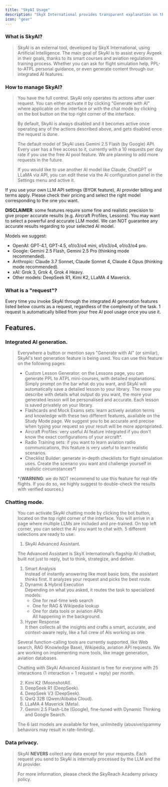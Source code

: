 ```yaml
---
title: "SkyAI Usage"
description: "SkyX International provides transparent explanation on the integrated AI features."
icon: "gear"
---
```


### What is SkyAI?

> SkyAI is an external tool, developed by SkyX International, using Artificial Intelligence. The main goal of SkyAI is to assist every Avgeek in their goals, thanks to its smart courses and aviation regulations training process. Whether you can ask for flight simulation help, PPL-to-ATPL personal guidance, or even generate content through our integrated AI features.

### How to manage SkyAI?

> You have the full control. SkyAI only operates its actions after user request. You can either activate it by clicking "Generate with AI" where applicable on the interface or with the chat mode by clicking on the bot button on the top right corner of the interface.
>
> By default, SkyAI is always disabled and it becomes active once operating any of the actions described above, and gets disabled once the request is done.
>
> The default model of SkyAI uses Gemini 2.5 Flash (by Google) API. Every user has a free access to it, currently with a 10 requests per day rate if you use the free AI pool feature. We are planning to add more requests in the future.
>
> If you would like to use another AI model like Claude, ChatGPT or LLaMA via API, you can edit these via the AI configuration panel in the Settings menu and active it.

<Warning>
  If you use your own LLM API settings (BYOK feature), AI provider billing and terms apply. Please check their pricing and select the right model corresponding to the one you want.

  **DISCLAIMER**: some features require some fine and realistic precision to give proper accurate results (e.g. Aircraft Profiles, Lessons). You may want to select a powerful and accurate LLM model. We can NOT guarantee any accurate results regarding to your selected AI model.

  Models we suggest: 

  - OpenAI: GPT-4.1, GPT-4.5, o1/o3/o4 mini, o1/o3/o4, o1/o3/o4 pro.
  - Google: Gemini 2.5 Flash, Gemini 2.5 Pro (thinking mode recommended).
  - Anthropic: Claude 3.7 Sonnet, Claude Sonnet 4, Claude 4 Opus (thinking mode recommended).
  - xAI: Grok 3, Grok 4, Grok 4 Heavy.
  - Other models: DeepSeek R1, Kimi K2, LLaMA 4 Maverick.
</Warning>

### What is a "request"?

Every time you invoke SkyAI through the integrated AI generation features listed below counts as a request, regardless of the complexity of the task. 1 request is automatically billed from your free AI pool usage once you use it.

## Features.

### Integrated AI generation.

> Everywhere a button or mention says "Generate with AI" (or similar), SkyAI's text generation feature is being used. You can use this feature on the following pages:
>
> - Custom Lesson Generator: on the Lessons page, you can generate PPL to ATPL mini-courses, with detailed explanations. Simply prompt on the bar what do you want, and SkyAI will automatically save a detailed lesson to your library. The more you describe with details what output do you want, the more your generated lesson will be personalised and accurate. Each lesson is saved privately on your library.
> - Flashcards and Mock Exams sets: learn actively aviation terms and knowledge with these two different features, available on the Study Mode page. We suggest you to be accurate and precise when typing your request so your result will be more appropriated.
> - Aircraft Profiles: very useful AI feature integrated if you don't know the exact configurations of your aircraft\*.
> - Radio Training sets: if you want to learn aviation radio communications, this feature is very useful to learn realistic scenarios.
> - Checklist Builder: generate in-depth checklists for flight simulation uses. Create the scenario you want and challenge yourself in realistic circumstances\*\!
>
> \*(**WARNING**: we do NOT recommend to use this feature for real-life flights. If you do so, we highly suggest to double-check the results with verified sources.)

### Chatting mode.

> You can activate SkyAI chatting mode by clicking the bot button, located on the top right corner of the interface. You will arrive in a page where multiple LLMs are included and pre-trained. On top left corner, you can select the AI you want to chat with. 5 different selections are ready to use:
>
> 1. SkyAI Advanced Assistant.
>
> The Advanced Assistant is SkyX International’s flagship AI chatbot, built not just to reply, but to think, strategize, and deliver.
>
> 1. Smart Analysis\
>    Instead of instantly answering like most basic bots, the assistant thinks first. It analyzes your request and picks the best route.
> 2. Dynamic & Hybrid Execution\
>    Depending on what you asked, it routes the task to specialized models:
>    - One for real-time web search
>    - One for RAG & Wikipedia lookup
>    - One for data tools or aviation APIs\
>      All happening in the background.
> 3. Hyper Response\
>    It then collects all the insights and crafts a smart, accurate, and context-aware reply, like a full crew of AIs working as one.
>
> Several function-calling tools are currently supported, like Web search, RAG (Knowledge Base), Wikipedia, aviation API requests. We are working on implementing more tools, like image generation, aviation databases.
>
> Chatting with SkyAI Advanced Assistant is free for everyone with 25 interactions (1 interaction = 1 request \+ reply) per month.
>
> 2. Kimi K2 (MoonshotAI).
> 3. DeepSeek R1 (DeepSeek).
> 4. DeepSeek V3 (DeepSeek).
> 5. QwQ 32B (Qwen/Alibaba Cloud).
> 6. LLaMA 4 Maverick (Meta).
> 7. Gemini 2.5 Flash-Lite (Google), fine-tuned with Dynamic Thinking and Google Search.
>
> The 6 last models are available for free, unlimitedly (abusive/spammy behaviors may result in rate-limiting).

### Data privacy.

> SkyAI **NEVERS** collect any data except for your requests. Each request you send to SkyAI is internally processed by the LLM and the AI provider.
>
> For more information, please check the SkyReach Academy privacy policy.